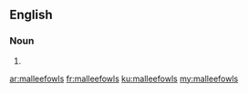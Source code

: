 ==English==

===Noun===
{{head|en|plural}}

# {{plural of|malleefowl|lang=en|nocat=1}}

[[ar:malleefowls]]
[[fr:malleefowls]]
[[ku:malleefowls]]
[[my:malleefowls]]